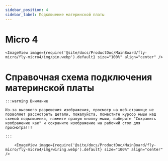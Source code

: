 ```yaml
---
sidebar_position: 4
sidebar_label: Подключение материнской платы
---
```




# Micro 4

    <ImageView image={require('@site/docs/ProductDoc/MainBoard/fly-micro/fly-micro4/img/pin.webp').default} size="100%" align="center" />


# Справочная схема подключения материнской платы

    :::warning Внимание

    Из-за высокого разрешения изображения, просмотр на веб-странице не позволяет рассмотреть детали, пожалуйста, поместите курсор мыши над схемой подключения, нажмите правую кнопку мыши, выберите "Сохранить изображение как" и сохраните изображение на рабочий стол для просмотра!!!

    :::

        <ImageView image={require('@site/docs/ProductDoc/MainBoard/fly-micro/fly-micro4/img/wiring.webp').default} size="100%" align="center" />